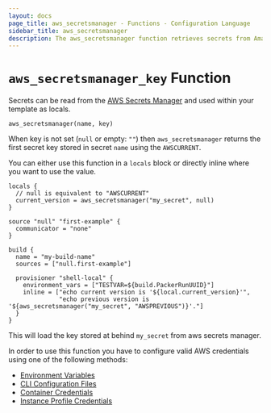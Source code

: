 ```yaml
---
layout: docs
page_title: aws_secretsmanager - Functions - Configuration Language
sidebar_title: aws_secretsmanager
description: The aws_secretsmanager function retrieves secrets from Amazon secretsmanager stores.
---
```


# `aws_secretsmanager_key` Function

Secrets can be read from the [AWS Secrets
Manager](https://aws.amazon.com/secrets-manager/) and used within your template
as locals.

```hcl
aws_secretsmanager(name, key)
```

When key is not set (`null` or empty: `""`) then `aws_secretsmanager` returns
the first secret key stored in secret `name` using the `AWSCURRENT`.

You can either use this function in a `locals` block or directly inline where
you want to use the value.

```hcl
locals {
  // null is equivalent to "AWSCURRENT"
  current_version = aws_secretsmanager("my_secret", null)
}

source "null" "first-example" {
  communicator = "none"
}

build {
  name = "my-build-name"
  sources = ["null.first-example"]

  provisioner "shell-local" {
    environment_vars = ["TESTVAR=${build.PackerRunUUID}"]
    inline = ["echo current version is '${local.current_version}'",
              "echo previous version is '${aws_secretsmanager("my_secret", "AWSPREVIOUS")}'."]
  }
}
```

This will load the key stored at behind `my_secret` from aws secrets manager.

In order to use this function you have to configure valid AWS credentials using
one of the following methods:

- [Environment Variables](https://docs.aws.amazon.com/cli/latest/userguide/cli-configure-envvars.html)
- [CLI Configuration Files](https://docs.aws.amazon.com/cli/latest/userguide/cli-configure-files.html)
- [Container Credentials](https://docs.aws.amazon.com/AmazonECS/latest/developerguide/task-iam-roles.html)
- [Instance Profile Credentials](https://docs.aws.amazon.com/AWSEC2/latest/UserGuide/iam-roles-for-amazon-ec2.html)
